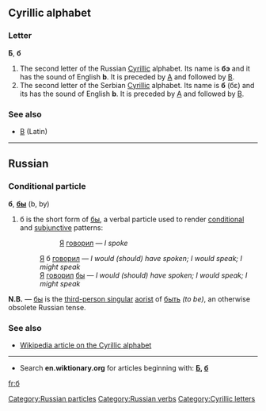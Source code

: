 {{see|6}}
==Cyrillic alphabet==

===Letter===
'''Б''', '''б''' {{italbrac|italics: Б, б}}

# The second letter of the Russian [[Cyrillic]] alphabet. Its name is '''бэ''' {{IPAchar|(bɛ)}} and it has the sound of English '''b'''. It is preceded by [[а|А]] and followed by [[в|В]].
# The second letter of the Serbian [[Cyrillic]] alphabet. Its name is '''б''' (бɛ) and its has the sound of English '''b'''. It is preceded by [[а|А]] and followed by [[в|В]].

===See also===
*[[B]] (Latin)

----

==Russian==

===Conditional particle===
'''б''', '''[[бы]]''' (b, by)

# б is the short form of [[бы]], a verbal particle used to render [[conditional]] and [[subjunctive]] patterns:
#:: [[Я]] [[говорить|говорил]] — ''I spoke''
#: [[Я]] б [[говорить|говорил]] — ''I would (should) have spoken; I would speak; I might speak'' 
#: [[Я]] [[говорить|говорил]] [[бы]] — ''I would (should) have spoken; I would speak; I might speak'' 

'''N.B.''' — [[бы]] is the [[third-person singular]] [[aorist]] of [[быть]] ''(to be)'', an otherwise obsolete Russian tense.

===See also===
*[[w:Cyrillic alphabet|Wikipedia article on the Cyrillic alphabet]]

----

*Search '''en.wiktionary.org''' for articles beginning with: '''[http://en.wiktionary.org/w/index.php?title=Special%3AAllpages&from=%D0%91&namespace=0 Б], [http://en.wiktionary.org/w/index.php?title=Special%3AAllpages&from=%D0%B1&namespace=0 б]'''

[[Category:Russian particles]]
[[Category:Russian verbs]]
[[Category:Cyrillic letters]]

[[fr:б]]